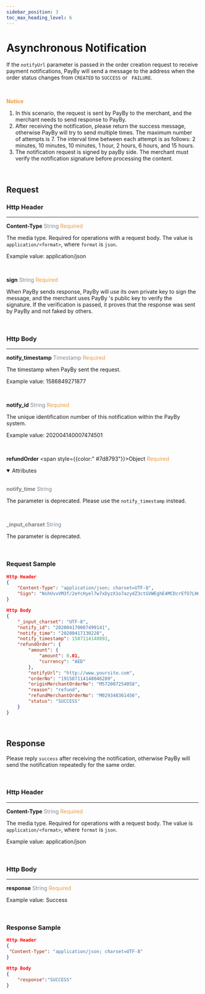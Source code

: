 ```yaml
---
sidebar_position: 3
toc_max_heading_level: 6
---
```



# Asynchronous Notification

If the `notifyUrl` parameter is passed in the order creation request to receive payment notifications, PayBy will send a message to the address when the order status changes from `CREATED` to `SUCCESS` or ` FAILURE`.

<br/>

**<font color = '#f19938'>Notice</font>**


1.  In this scenario, the request is sent by PayBy to the merchant, and the merchant needs to send response to PayBy.
2.  After receiving the notification, please return the success message, otherwise PayBy will try to send multiple times. The maximum number of attempts is 7. The interval time between each attempt is as follows:  2 minutes, 10 minutes, 10  minutes, 1 hour, 2 hours, 6 hours, and 15 hours. 
3.  The notification request is signed by payBy side. The merchant must verify the notification signature before processing the content.

<br/>

## Request

### Http Header

---

**Content-Type**    <font color = '#7d8793'>String</font>  <font color = '#f19938'>Required</font>

The media type. Required for operations with a request body. The value is `application/<format>`, where `format` is `json`.

Example value: application/json

<br/>

**sign**   <font color = ' #7d8793'>String</font>   <font color = '#f19938'>Required</font>

When PayBy sends response, PayBy will use its own private key to sign the message, and the merchant uses PayBy 's public key to verify the signature. If the verification is passed, it proves that the response was sent by PayBy and not faked by others.

<br/>

### Http Body

---

**notify_timestamp**  <font color = ' #7d8793'>Timestamp</font>  <font color = '#f19938'>Required</font>

The timestamp when PayBy sent the request.

Example value: 1586849271877

<br/>

**notify_id**  <font color = ' #7d8793'>String</font>  <font color = '#f19938'>Required</font>

The unique identification number of this notification within the PayBy system.

Example value: 202004140007474501

<br/>


**refundOrder** <span style={{color:" #7d8793"}}>Object</span> <font color = '#f19938'>Required</font>

  <details open={true}>
  <summary>Attributes</summary>
    <RefundOrder />
  </details>
<br/>

<font color = 'grey'>**notify_time**</font>  <font color = ' #7d8793'>String</font>  

The parameter is deprecated. Please use the `notify_timestamp` instead.

<br/>

<font color = 'grey'>**_input_charset**</font>  <font color = ' #7d8793'>String</font>  

The parameter is deprecated. 

<br/>

### Request Sample

```json
Http Header
{
    "Content-Type": "application/json; charset=UTF-8",
  	"Sign": "NshUvvVM3f/2eYcHyel7w7xDyzX1o7azydZ3ctGVWEghE4MCDcrEfO7LHmuDCQO4tqLwXwIv4pJfPH37X/o4V8q9QaE+gcPPvzO2xlT/Fksocd+gBoBWGz6SaEmD3eKQ7J9SU3+sKLOre9BomzJ5CuzsFAbBrZVw1+0MiwE3NTJvKEL3CW6LhHj2/1bnFMrQeBXP0z2LoqqODORG5Sgy8W9EPlMityjGOtPGMPj6iOK6il1KIeGRBW1wBeP0ZP/n8hwsob/fLygJ8UhB/kOAICXRrA+uo2Z4JJXhuX9P+C0BufPWHIdwq7ZdAvcxmSXFjtwIHuY9JFNWdTBZhxNw3g=="
}

Http Body
{
    "_input_charset": "UTF-8",
    "notify_id": "202004170007499141",
    "notify_time": "20200417130228",
    "notify_timestamp": 1587114148892,
    "refundOrder": {
        "amount": {
            "amount": 0.01,
            "currency": "AED"
        },
        "notifyUrl": "http://www.yoursite.com",
        "orderNo": "191587114148046289",
        "originMerchantOrderNo": "M572007254058",
        "reason": "refund",
        "refundMerchantOrderNo": "M029348361456",
        "status": "SUCCESS"
    }
}
```

<br/>

## Response 

Please reply `success` after receiving the notification, otherwise PayBy will send the notification repeatedly for the same order.

<br/>

### Http Header

---

**Content-Type**    <font color = '#7d8793'>String</font>  <font color = '#f19938'>Required</font>

The media type. Required for operations with a request body. The value is `application/<format>`, where `format` is `json`.

Example value: application/json

<br/>

### Http Body

---

**response**  <font color = ' #7d8793'>String</font>  <font color = '#f19938'>Required</font>

Example value: Success

<br/>

### Response Sample

```json
Http Header
{
 "Content-Type": "application/json; charset=UTF-8" 
}

Http Body
{
    "response":"SUCCESS"
}
```

<br/>
